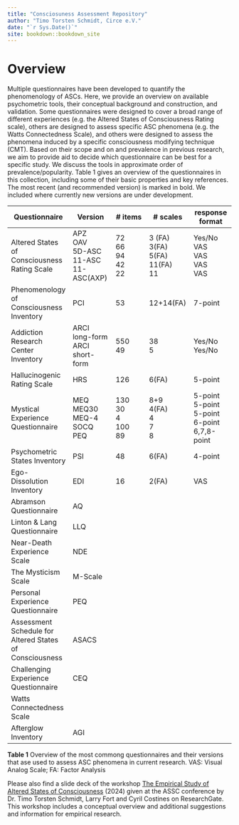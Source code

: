 ```yaml
--- 
title: "Consciosuness Assessment Repository"
author: "Timo Torsten Schmidt, Circe e.V."
date: "`r Sys.Date()`"
site: bookdown::bookdown_site
---
```


# Overview

Multiple questionnaires have been developed to quantify the phenomenology of ASCs. Here, we provide an overview on available psychometric tools, their conceptual background and construction, and validation. Some questionnaires were designed to cover a broad range of different experiences (e.g. the Altered States of Consciousness Rating scale), others are designed to assess specific ASC phenomena (e.g. the Watts Connectedness Scale), and others were designed to assess the phenomena induced by a specific consciousness modifying technique (CMT). Based on their scope and on and prevalence in previous research, we aim to provide aid to decide which questionnaire can be best for a specific study. We discuss the tools in approximate order of prevalence/popularity.
Table 1 gives an overview of the questionnaires in this collection, including some of their basic properties and key references. The most recent (and recommended version) is marked in bold. We included where currently new versions are under development. 

| Questionnaire  | Version | # items  | # scales | response format 
|-----------|-----------|-----------|-----------|-----------|
| Altered States of Consciousness Rating Scale  | APZ <br /> OAV <br /> 5D-ASC <br /> 11-ASC <br /> 11-ASC(AXP) | 72 <br /> 66 <br /> 94 <br /> 42 <br /> 22 | 3 (FA) <br /> 3(FA) <br /> 5(FA) <br /> 11(FA)<br /> 11  | Yes/No <br /> VAS <br /> VAS <br /> VAS <br /> VAS |
| Phenomenology of Consciousness Inventory | PCI | 53 | 12+14(FA)  | 7-point |
| Addiction Research Center Inventory | ARCI long-form <br /> ARCI short-form | 550 <br /> 49 | 38 <br /> 5 | Yes/No <br /> Yes/No |
| Hallucinogenic Rating Scale | HRS | 126 | 6(FA)  | 5-point |
| Mystical Experience Questionnaire | MEQ <br />  MEQ30 <br /> MEQ-4 <br /> SOCQ <br /> PEQ | 130 <br /> 30 <br />  4 <br /> 100 <br /> 89 | 8+9  <br />  4(FA) <br /> 4 <br />7 <br /> 8 | 5-point <br /> 5-point <br /> 5-point <br /> 6-point <br /> 6,7,8-point|
| Psychometric States Inventory | PSI | 48 | 6(FA)  | 4-point |
| Ego-Dissolution Inventory | EDI | 16 | 2(FA)  | VAS |
| Abramson Questionnaire  | AQ |  |  |  |
| Linton & Lang Questionnaire | LLQ |  |  |  |
| Near-Death Experience Scale | NDE |  |  |  |
| The Mysticism Scale | M-Scale |  |  |  |
| Personal Experience Questionnaire | PEQ |  |  |  |
| Assessment Schedule for Altered States of Consciousness | ASACS |  |  |  |
| Challenging Experience Questionnaire | CEQ |  |  |  |
| Watts Connectedness Scale |  |  |  |  |
| Afterglow Inventory | AGI |  |  |  |

__Table 1__ Overview of the most commong questionnaires and their versions that ase used to assess ASC phenomena in current research. VAS: Visual Analog Scale; FA: Factor Analysis

Please also find a slide deck of the workshop [The Empirical Study of Altered States of Consciousness](https://www.researchgate.net/publication/382366098_The_Empirical_Study_of_Altered_States_of_Consciousness_ASSC_Tutorial) (2024) given at the ASSC conference by Dr. Timo Torsten Schmidt, Larry Fort and Cyril Costines on ResearchGate. This workshop includes a conceptual overview and additional suggestions and information for empirical research. 
